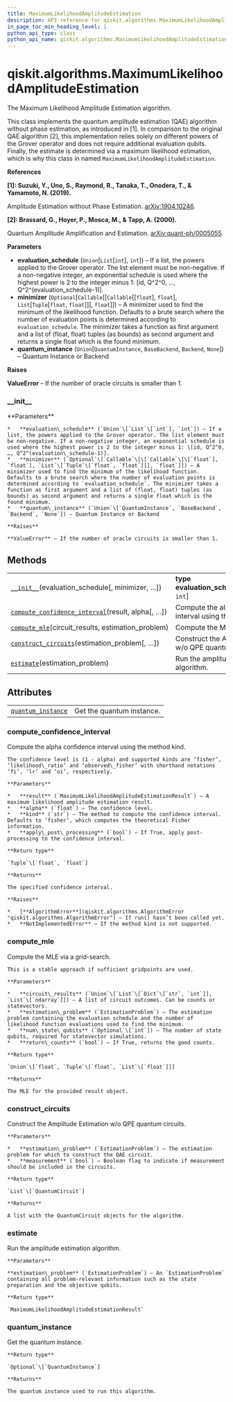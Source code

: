 ```yaml
---
title: MaximumLikelihoodAmplitudeEstimation
description: API reference for qiskit.algorithms.MaximumLikelihoodAmplitudeEstimation
in_page_toc_min_heading_level: 1
python_api_type: class
python_api_name: qiskit.algorithms.MaximumLikelihoodAmplitudeEstimation
---
```


<span id="qiskit-algorithms-maximumlikelihoodamplitudeestimation" />

# qiskit.algorithms.MaximumLikelihoodAmplitudeEstimation

<Class id="qiskit.algorithms.MaximumLikelihoodAmplitudeEstimation" isDedicatedPage={true} github="https://github.com/qiskit/qiskit/tree/stable/0.17/qiskit/algorithms/amplitude_estimators/mlae.py" signature="MaximumLikelihoodAmplitudeEstimation(evaluation_schedule, minimizer=None, quantum_instance=None)" modifiers="class">
  The Maximum Likelihood Amplitude Estimation algorithm.

  This class implements the quantum amplitude estimation (QAE) algorithm without phase estimation, as introduced in \[1]. In comparison to the original QAE algorithm \[2], this implementation relies solely on different powers of the Grover operator and does not require additional evaluation qubits. Finally, the estimate is determined via a maximum likelihood estimation, which is why this class in named `MaximumLikelihoodAmplitudeEstimation`.

  **References**

  **\[1]: Suzuki, Y., Uno, S., Raymond, R., Tanaka, T., Onodera, T., & Yamamoto, N. (2019).**

  Amplitude Estimation without Phase Estimation. [arXiv:1904.10246](https://arxiv.org/abs/1904.10246).

  **\[2]: Brassard, G., Hoyer, P., Mosca, M., & Tapp, A. (2000).**

  Quantum Amplitude Amplification and Estimation. [arXiv:quant-ph/0005055](http://arxiv.org/abs/quant-ph/0005055).

  **Parameters**

  *   **evaluation\_schedule** (`Union`\[`List`\[`int`], `int`]) – If a list, the powers applied to the Grover operator. The list element must be non-negative. If a non-negative integer, an exponential schedule is used where the highest power is 2 to the integer minus 1: \[id, Q^2^0, …, Q^2^(evaluation\_schedule-1)].
  *   **minimizer** (`Optional`\[`Callable`\[\[`Callable`\[\[`float`], `float`], `List`\[`Tuple`\[`float`, `float`]]], `float`]]) – A minimizer used to find the minimum of the likelihood function. Defaults to a brute search where the number of evaluation points is determined according to `evaluation_schedule`. The minimizer takes a function as first argument and a list of (float, float) tuples (as bounds) as second argument and returns a single float which is the found minimum.
  *   **quantum\_instance** (`Union`\[`QuantumInstance`, `BaseBackend`, `Backend`, `None`]) – Quantum Instance or Backend

  **Raises**

  **ValueError** – If the number of oracle circuits is smaller than 1.

  ### \_\_init\_\_

  <Function id="qiskit.algorithms.MaximumLikelihoodAmplitudeEstimation.__init__" signature="__init__(evaluation_schedule, minimizer=None, quantum_instance=None)">
    **Parameters**

    *   **evaluation\_schedule** (`Union`\[`List`\[`int`], `int`]) – If a list, the powers applied to the Grover operator. The list element must be non-negative. If a non-negative integer, an exponential schedule is used where the highest power is 2 to the integer minus 1: \[id, Q^2^0, …, Q^2^(evaluation\_schedule-1)].
    *   **minimizer** (`Optional`\[`Callable`\[\[`Callable`\[\[`float`], `float`], `List`\[`Tuple`\[`float`, `float`]]], `float`]]) – A minimizer used to find the minimum of the likelihood function. Defaults to a brute search where the number of evaluation points is determined according to `evaluation_schedule`. The minimizer takes a function as first argument and a list of (float, float) tuples (as bounds) as second argument and returns a single float which is the found minimum.
    *   **quantum\_instance** (`Union`\[`QuantumInstance`, `BaseBackend`, `Backend`, `None`]) – Quantum Instance or Backend

    **Raises**

    **ValueError** – If the number of oracle circuits is smaller than 1.
  </Function>

  ## Methods

  |                                                                                                                                                                                                                                |                                                              |
  | ------------------------------------------------------------------------------------------------------------------------------------------------------------------------------------------------------------------------------ | ------------------------------------------------------------ |
  | [`__init__`](#qiskit.algorithms.MaximumLikelihoodAmplitudeEstimation.__init__ "qiskit.algorithms.MaximumLikelihoodAmplitudeEstimation.__init__")(evaluation\_schedule\[, minimizer, …])                                        | **type evaluation\_schedule**`Union`\[`List`\[`int`], `int`] |
  | [`compute_confidence_interval`](#qiskit.algorithms.MaximumLikelihoodAmplitudeEstimation.compute_confidence_interval "qiskit.algorithms.MaximumLikelihoodAmplitudeEstimation.compute_confidence_interval")(result, alpha\[, …]) | Compute the alpha confidence interval using the method kind. |
  | [`compute_mle`](#qiskit.algorithms.MaximumLikelihoodAmplitudeEstimation.compute_mle "qiskit.algorithms.MaximumLikelihoodAmplitudeEstimation.compute_mle")(circuit\_results, estimation\_problem)                               | Compute the MLE via a grid-search.                           |
  | [`construct_circuits`](#qiskit.algorithms.MaximumLikelihoodAmplitudeEstimation.construct_circuits "qiskit.algorithms.MaximumLikelihoodAmplitudeEstimation.construct_circuits")(estimation\_problem\[, …])                      | Construct the Amplitude Estimation w/o QPE quantum circuits. |
  | [`estimate`](#qiskit.algorithms.MaximumLikelihoodAmplitudeEstimation.estimate "qiskit.algorithms.MaximumLikelihoodAmplitudeEstimation.estimate")(estimation\_problem)                                                          | Run the amplitude estimation algorithm.                      |

  ## Attributes

  |                                                                                                                                                                          |                           |
  | ------------------------------------------------------------------------------------------------------------------------------------------------------------------------ | ------------------------- |
  | [`quantum_instance`](#qiskit.algorithms.MaximumLikelihoodAmplitudeEstimation.quantum_instance "qiskit.algorithms.MaximumLikelihoodAmplitudeEstimation.quantum_instance") | Get the quantum instance. |

  ### compute\_confidence\_interval

  <Function id="qiskit.algorithms.MaximumLikelihoodAmplitudeEstimation.compute_confidence_interval" signature="compute_confidence_interval(result, alpha, kind='fisher', apply_post_processing=False)" modifiers="static">
    Compute the alpha confidence interval using the method kind.

    The confidence level is (1 - alpha) and supported kinds are ‘fisher’, ‘likelihood\_ratio’ and ‘observed\_fisher’ with shorthand notations ‘fi’, ‘lr’ and ‘oi’, respectively.

    **Parameters**

    *   **result** (`MaximumLikelihoodAmplitudeEstimationResult`) – A maximum likelihood amplitude estimation result.
    *   **alpha** (`float`) – The confidence level.
    *   **kind** (`str`) – The method to compute the confidence interval. Defaults to ‘fisher’, which computes the theoretical Fisher information.
    *   **apply\_post\_processing** (`bool`) – If True, apply post-processing to the confidence interval.

    **Return type**

    `Tuple`\[`float`, `float`]

    **Returns**

    The specified confidence interval.

    **Raises**

    *   [**AlgorithmError**](qiskit.algorithms.AlgorithmError "qiskit.algorithms.AlgorithmError") – If run() hasn’t been called yet.
    *   **NotImplementedError** – If the method kind is not supported.
  </Function>

  ### compute\_mle

  <Function id="qiskit.algorithms.MaximumLikelihoodAmplitudeEstimation.compute_mle" signature="compute_mle(circuit_results, estimation_problem, num_state_qubits=None, return_counts=False)">
    Compute the MLE via a grid-search.

    This is a stable approach if sufficient gridpoints are used.

    **Parameters**

    *   **circuit\_results** (`Union`\[`List`\[`Dict`\[`str`, `int`]], `List`\[`ndarray`]]) – A list of circuit outcomes. Can be counts or statevectors.
    *   **estimation\_problem** (`EstimationProblem`) – The estimation problem containing the evaluation schedule and the number of likelihood function evaluations used to find the minimum.
    *   **num\_state\_qubits** (`Optional`\[`int`]) – The number of state qubits, required for statevector simulations.
    *   **return\_counts** (`bool`) – If True, returns the good counts.

    **Return type**

    `Union`\[`float`, `Tuple`\[`float`, `List`\[`float`]]]

    **Returns**

    The MLE for the provided result object.
  </Function>

  ### construct\_circuits

  <Function id="qiskit.algorithms.MaximumLikelihoodAmplitudeEstimation.construct_circuits" signature="construct_circuits(estimation_problem, measurement=False)">
    Construct the Amplitude Estimation w/o QPE quantum circuits.

    **Parameters**

    *   **estimation\_problem** (`EstimationProblem`) – The estimation problem for which to construct the QAE circuit.
    *   **measurement** (`bool`) – Boolean flag to indicate if measurement should be included in the circuits.

    **Return type**

    `List`\[`QuantumCircuit`]

    **Returns**

    A list with the QuantumCircuit objects for the algorithm.
  </Function>

  ### estimate

  <Function id="qiskit.algorithms.MaximumLikelihoodAmplitudeEstimation.estimate" signature="estimate(estimation_problem)">
    Run the amplitude estimation algorithm.

    **Parameters**

    **estimation\_problem** (`EstimationProblem`) – An `EstimationProblem` containing all problem-relevant information such as the state preparation and the objective qubits.

    **Return type**

    `MaximumLikelihoodAmplitudeEstimationResult`
  </Function>

  ### quantum\_instance

  <Attribute id="qiskit.algorithms.MaximumLikelihoodAmplitudeEstimation.quantum_instance">
    Get the quantum instance.

    **Return type**

    `Optional`\[`QuantumInstance`]

    **Returns**

    The quantum instance used to run this algorithm.
  </Attribute>
</Class>

